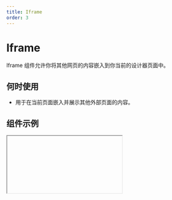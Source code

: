 ```yaml
---
title: Iframe
order: 3
---
```


# Iframe

Iframe 组件允许你将其他网页的内容嵌入到你当前的设计器页面中。

## 何时使用

- 用于在当前页面嵌入并展示其他外部页面的内容。

## 组件示例


<Iframe url="https://www.aliwork.com/developer/iframe-v2?isRenderNav=false" />

## 组件属性

<AttrTable
  dataSource={[
    {
      code: 'title',
      type: 'string',
      default: `iFrame 组件'`,
      desc: '设置 iFrame 组件的标题',
    },
    {
      code: 'src',
      type: 'string',
      default: `https://www.aliwork.com/'`,
      desc: '填写Iframe组件所展示的网页地址链接',
    },
    {
      code: 'autoFit',
      type: 'boolean',
      default: 'false',
      desc: '自动调整高度，高度值=窗口高度-顶部留空高度-额外内容区高度',
    },
    {
      code: 'extraHeight',
      type: 'number',
      default: '0',
      desc: '调整Iframe组件内容区的高度',
    },
    {
      code: 'offsetTop',
      type: 'number',
      default: '0',
      desc: '启动了自适应高度后才生效，确定顶部留下的空白区域的高度',
    }
  ]}
/>
